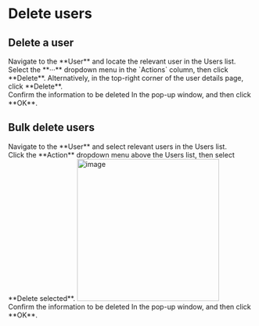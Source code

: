 # Delete users

## Delete a user

<Steps>

<div>
<Nav name="console" />
</div>

<div>
Navigate to the **User** and locate the relevant user in the Users list.
</div>

<div>
Select the **···** dropdown menu in the `Actions` column, then click **Delete**. Alternatively, in the top-right corner of the user details page, click **Delete**.
</div>

<div>
Confirm the information to be deleted In the pop-up window, and then click **OK**.
</div>

</Steps>


## Bulk delete users

<Steps>

<div>
<Nav name="console" />
</div>

<div>
Navigate to the **User** and select relevant users in the Users list.
</div>

<div>
Click the **Action** dropdown menu above the Users list, then select **Delete selected**.
<img src="/images/docs/admin-guides/users/bulk_delete_users.png" alt="image" width="290"/>
</div>


<div>
Confirm the information to be deleted In the pop-up window, and then click **OK**.
</div>

</Steps>